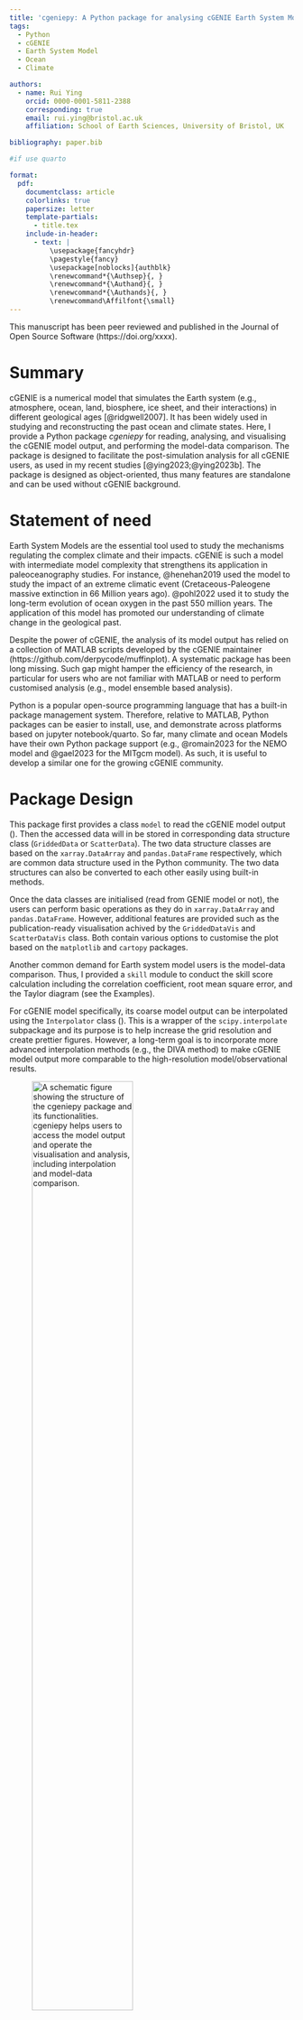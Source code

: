 ```yaml
---
title: 'cgeniepy: A Python package for analysing cGENIE Earth System Model output'
tags:
  - Python
  - cGENIE
  - Earth System Model
  - Ocean
  - Climate

authors:
  - name: Rui Ying
    orcid: 0000-0001-5811-2388
    corresponding: true
    email: rui.ying@bristol.ac.uk
    affiliation: School of Earth Sciences, University of Bristol, UK

bibliography: paper.bib

#if use quarto

format:
  pdf:
    documentclass: article
    colorlinks: true
    papersize: letter
    template-partials: 
      - title.tex    
    include-in-header:
      - text: |
          \usepackage{fancyhdr}
          \pagestyle{fancy}
          \usepackage[noblocks]{authblk}
          \renewcommand*{\Authsep}{, }
          \renewcommand*{\Authand}{, }
          \renewcommand*{\Authands}{, }
          \renewcommand\Affilfont{\small}          
---
```


::: {.callout-note title="Note"}
This manuscript has been peer reviewed and published in the Journal of Open Source Software (https://doi.org/xxxx).
:::

# Summary

cGENIE is a numerical model that simulates the Earth system (e.g., atmosphere, ocean, land, biosphere, ice sheet, and their interactions) in different geological ages [@ridgwell2007]. It has been widely used in studying and reconstructing the past ocean and climate states. Here, I provide a Python package *cgeniepy* for reading, analysing, and visualising the cGENIE model output, and performing the model-data comparison. The package is designed to facilitate the post-simulation analysis for all cGENIE users, as used in my recent studies [@ying2023;@ying2023b]. The package is designed as object-oriented, thus many features are standalone and can be used without cGENIE background.



# Statement of need
Earth System Models are the essential tool used to study the mechanisms regulating the complex climate and their impacts. cGENIE is such a model with intermediate model complexity that strengthens its application in paleoceanography studies. For instance, @henehan2019 used the model to study the impact of an extreme climatic event (Cretaceous-Paleogene massive extinction in 66 Million years ago). @pohl2022 used it to study the long-term evolution of ocean oxygen in the past 550 million years. The application of this model has promoted our understanding of climate change in the geological past.

Despite the power of cGENIE, the analysis of its model output has relied on a collection of MATLAB scripts developed by the cGENIE maintainer (https://github.com/derpycode/muffinplot). A systematic package has been long missing. Such gap might hamper the efficiency of the research, in particular for users who are not familiar with MATLAB or need to perform customised analysis (e.g., model ensemble based analysis). 

Python is a popular open-source programming language that has a built-in package management system. Therefore, relative to MATLAB, Python packages can be easier to install, use, and demonstrate across platforms based on jupyter notebook/quarto. So far, many climate and ocean Models have their own Python package support (e.g., @romain2023 for the NEMO model and @gael2023 for the MITgcm model). As such, it is useful to develop a similar one for the growing cGENIE community.


# Package Design
This package first provides a class `model` to read the cGENIE model output (\autoref{fig:0}). Then the accessed data will in be stored in corresponding data structure class (`GriddedData` or `ScatterData`). The two data structure classes are based on the `xarray.DataArray` and `pandas.DataFrame` respectively, which are common data structure used in the Python community. The two data structures can also be converted to each other easily using built-in methods.

Once the data classes are initialised (read from GENIE model or not), the users can perform basic operations as they do in `xarray.DataArray` and `pandas.DataFrame`. However, additional features are provided such as the publication-ready visualisation achived by the `GriddedDataVis` and `ScatterDataVis` class. Both contain various options to customise the plot based on the `matplotlib` and `cartopy` packages.

Another common demand for Earth system model users is the model-data comparison. Thus, I provided a `skill` module to conduct the skill score calculation including the correlation coefficient, root mean square error, and the Taylor diagram (see the Examples).

For cGENIE model specifically, its coarse model output can be interpolated using the  `Interpolator` class (\autoref{fig:0}). This is a wrapper of the `scipy.interpolate` subpackage and its purpose is to help increase the grid resolution and create prettier figures. However, a long-term goal is to incorporate more advanced interpolation methods (e.g., the DIVA method) to make cGENIE model output more comparable to the high-resolution model/observational results.

![A schematic figure showing the structure of the `cgeniepy` package and its functionalities. `cgeniepy` helps users to access the model output and operate the visualisation and analysis, including interpolation and model-data comparison. \label{fig:0}](fig0.png){width=65%}

# Examples

In this section, I provide two examples to show the core functionalities of `cgeniepy`. More examples however can be found in the [package documentation website](https://cgeniepy.readthedocs.io/en/latest/).

## Access, analyse and visualise the cGENIE model output

The following code example demonstrates using `cgeniepy` in a common use case for cGENIE users. It initialises the cGENIE model instance, read the sea surface temperature data, and plot the last time slice as map. The data is adapted from @ying2023b and @gutjahr2017 (\autoref{fig:1}). The users can easily change the variable name to access other model outputs.

```python
## import the package
from cgeniepy.model import GenieModel

## initialise a model instance bu providing the path to the model output
model = GenieModel("/Users/foo/model_experiment_id")

## get the time-slice variable
ocn_sst = model.get_var("ocn_surf_temp")

## plot the last time slice
ocn_sst.isel(time=-1).plot()
```
![The simulated sea surface temperature in the Modern (left) and Paleogene-Eocene Thermal Maximum event (right) in cGENIE and visualised by `cgeniepy`. The data is adapted from @ying2023b and @gutjahr2017 respectively. \label{fig:1}](fig1.png)

## Model-data comparison

In this example, I demonstrate how to conduct a model-data comparison using `cgeniepy`. I compare the ocean carbon isotope in sediment cores (i.e., observation) [@peterson2014] with cGENIE model ouptputs [@ying2023b] in the Last Glacial Maximum (21 ka).  First, both observations and model results are read by the `cgeniepy` package. Then I search the nearest cGENIE model grid boxes for each sediment core and append the matched results to the existing dataframe. Finally, I visualise the model-data comparison by plotting the scatter plot with multiple metrics calculated (\autoref{fig:2}).

```python
from cgeniepy.model import GenieModel
from cgeniepy.table import ScatterData

## The example model and data are archived in
## https://zenodo.org/records/13786013 and
## https://zenodo.org/records/8189647

## initialise a model instance
lgm_model = GenieModel("path/to/the/model/")
## get the variable and select the last time slice of the spin-up model
lgm_d13C = lgm_model.get_var("ocn_DIC_13C").isel(time=-1)

## read in the proxy data and construct ScatterData object
proxy_d13C = ScatterData("path/to/the/data")
proxy_d13C.set_index(["Lat", "Lon", "Depth"])

## find the model data for each core location
model_data = []
for i in proxy_d13C.data.index:
    lat, lon, depth = i
    pos = (depth, lat, lon)
    data = lgm_d13C.search_point(pos, ignore_na=True)
    model_data.append(data)

## add the model data to the dataframe
proxy_d13C.data["GENIE_d13C"] = model_data

## rename the column for y axis label
proxy_d13C.data.rename(columns={"LGM":"Observational d13C"}, inplace=True)

## conduct the model-data comparison and plot the 1:1 lineplot
## by default, model data is in the col, and observational col is in the second
proxy_d13C.compare("GENIE_d13C","LGM").plot()
```

![A `cgeniepy` example of model-data comparison for the Last Glacial Maximum carbon isotope data. The model output is adapted from @ying2023b and the data is from @peterson2014. \label{fig:2}](fig2.png)

# Acknowledgements
R.Y. acknowledges financial support from China Scholarship Council (202006380070). R.Y. also thanks Shao Jun for his suggestions on the package.

# References
